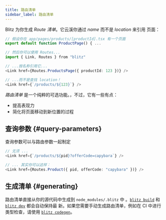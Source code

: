 ```yaml
---
title: 路由清单
sidebar_label: 路由清单
---
```


Blitz 为你生成 _Route 清单_。它云溪你通过 _name_ 而不是 _location_ 来引用
页面：

```ts
// 假设你在 app/pages/products/[productId].tsx 有一个页面
export default function ProductPage() { ...

// 然后你可以使用 Routes...
import { Link, Routes } from "blitz"

// ...按名称引用它...
<Link href={Routes.ProductsPage({ productId: 123 })} />

// ...而不是查找 location！
<Link href={`/products/${123}`} />
```

_路由清单_ 是一个纯粹的可选功能。，不过，它有一些有点：

- 提高表现力
- 简化将页面移动到新位置的过程

## 查询参数 {#query-parameters}

查询参数可以与路由参数一起制定

```ts
// 无须 ...
<Link href={`/products/${pid}?offerCode=capybara`} />

// ... 其实你可以这样：
<Link href={Routes.Product({ pid, offerCode: "capybara" })} />
```

## 生成清单 {#generating}

路由清单直接从你的源代码中生成到 `node_modules/.blitz` 中
。[`blitz build`](./cli-build) 和 [`blitz dev`](./cli-dev) 都会自动保持最
新。如果您需要手动生成路由清单，例如在 CI 中进行类型检查，请使用
[`blitz codegen`](./cli-codegen)。
